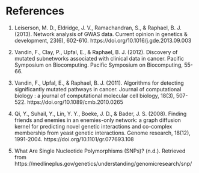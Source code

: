 # References

1. Leiserson, M. D., Eldridge, J. V., Ramachandran, S., & Raphael, B. J. (2013). Network analysis of GWAS data. Current opinion in genetics & development, 23(6), 602-610. https://doi.org/10.1016/j.gde.2013.09.003

2. Vandin, F., Clay, P., Upfal, E., & Raphael, B. J. (2012). Discovery of mutated subnetworks associated with clinical data in cancer. Pacific Symposium on Biocomputing. Pacific Symposium on Biocomputing, 55-66. 

3. Vandin, F., Upfal, E., & Raphael, B. J. (2011). Algorithms for detecting significantly mutated pathways in cancer. Journal of computational biology : a journal of computational molecular cell biology, 18(3), 507-522. https://doi.org/10.1089/cmb.2010.0265

4. Qi, Y., Suhail, Y., Lin, Y. Y., Boeke, J. D., & Bader, J. S. (2008). Finding friends and enemies in an enemies-only network: a graph diffusion kernel for predicting novel genetic interactions and co-complex membership from yeast genetic interactions. Genome research, 18(12), 1991-2004. https://doi.org/10.1101/gr.077693.108

5. What Are Single Nucleotide Polymorphisms (SNPs)? (n.d.). Retrieved from https://medlineplus.gov/genetics/understanding/genomicresearch/snp/
